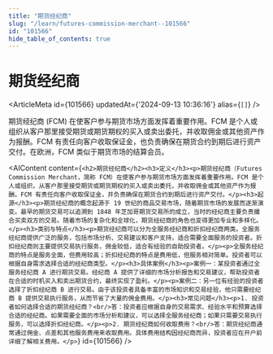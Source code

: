 ```yaml
---
title: "期货经纪商"
slug: "/learn/futures-commission-merchant--101566"
id: "101566"
hide_table_of_contents: true
---
```



# 期货经纪商

<ArticleMeta id={101566} updatedAt={'2024-09-13 10:36:16'} alias={`[]`} />
<div className='border-solid border-b border-t-0 my-4 border-[var(--ifm-color-gray-300)]' />

期货经纪商 (FCM) 在使客户参与期货市场方面发挥着重要作用。FCM 是个人或组织从客户那里接受期货或期货期权的买入或卖出委托，并收取佣金或其他资产作为报酬。FCM 有责任向客户收取保证金，也负责确保在期货合约到期后进行资产交付。在欧洲，FCM 类似于期货市场的结算会员。

<AIContent content={`<h2>期货经纪商</h2><h3>定义</h3><p>期货经纪商（Futures Commission Merchant，简称 FCM）在使客户参与期货市场方面发挥着重要作用。FCM 是个人或组织，从客户那里接受期货或期货期权的买入或卖出委托，并收取佣金或其他资产作为报酬。FCM 有责任向客户收取保证金，并负责确保在期货合约到期后进行资产交付。</p><h3>起源</h3><p>期货经纪商的概念起源于 19 世纪的商品交易市场，随着期货市场的发展而逐渐演变。最早的期货交易可以追溯到 1848 年芝加哥期货交易所的成立，当时的经纪商主要负责撮合买卖双方的交易。随着市场的复杂化和全球化，期货经纪商的角色也变得更加专业和多样化。</p><h3>类别与特点</h3><p>期货经纪商可以分为全服务经纪商和折扣经纪商两类。全服务经纪商提供广泛的服务，包括市场分析、交易建议和客户支持，适合需要全面服务的投资者。折扣经纪商则主要提供交易执行服务，佣金较低，适合有经验的自助投资者。</p><p>全服务经纪商的特点是服务全面，但费用较高；折扣经纪商的特点是费用低，但服务相对简单。投资者可以根据自身需求选择合适的经纪商类型。</p><h3>具体案例</h3><p>案例一：某投资者通过全服务经纪商 A 进行期货交易。经纪商 A 提供了详细的市场分析报告和交易建议，帮助投资者在合适的时机买入和卖出期货合约，最终实现了盈利。</p><p>案例二：另一位有经验的投资者选择了折扣经纪商 B 进行交易。由于该投资者具备丰富的市场知识和交易经验，他只需要经纪商 B 提供交易执行服务，从而节省了大量的佣金费用。</p><h3>常见问题</h3><p>1. 投资者如何选择合适的期货经纪商？<br/>答：投资者应根据自身的交易需求、经验水平和预算选择合适的经纪商。如果需要全面的市场分析和建议，可以选择全服务经纪商；如果只需要交易执行服务，可以选择折扣经纪商。</p><p>2. 期货经纪商如何收取费用？<br/>答：期货经纪商通常通过佣金、点差和其他服务费用来收取费用。具体费用结构因经纪商而异，投资者应在开户前详细了解相关费用。</p>`} id={101566} />
